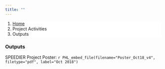 ```yaml
---
title: ""
---
```


<!--Add breadcrumbs-->
<ol class="breadcrumb" style="background-color:white;">
  <li class="breadcrumb-item"><a href="index.html">Home</a></li>
  <li class="breadcrumb-item">Project Activities</li>
  <li class="breadcrumb-item active">Outputs</li>
</ol>

### Outputs  

SPEEDIER Project Poster: `r PHL_embed_file(filename="Poster_Oct18_v4", filetype="pdf", label="Oct 2018")`

